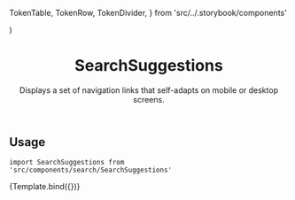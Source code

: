   TokenTable,
  TokenRow,
  TokenDivider,
} from 'src/../.storybook/components'


<Meta
  component={SearchSuggestions}
  title="Features/Search/SearchSuggestions"
/>

  <div
    style={{
      maxWidth: '600px',
      margin: '0 auto',
      padding: '0 16px',
      background: 'white',
    }}
  >
    <LocationProvider>
      <SessionProvider>
        <SearchInputProvider>
          <SearchSuggestions {...args} />
        </SearchInputProvider>
      </SessionProvider>
    </LocationProvider>
  </div>
)

<header>

# SearchSuggestions

Displays a set of navigation links that self-adapts on mobile or desktop screens.

</header>

## Usage

`import SearchSuggestions from 'src/components/search/SearchSuggestions'`

<Canvas>
  <Story
    name="default"
    parameters={{
      backgrounds: { default: 'dark' },
    }}
    args={{
      term: 'Ste',
      terms: searchTerms,
      products,
    }}
  >
  {Template.bind({})}
  </Story>
</Canvas>

<ArgsTable story="default" />
